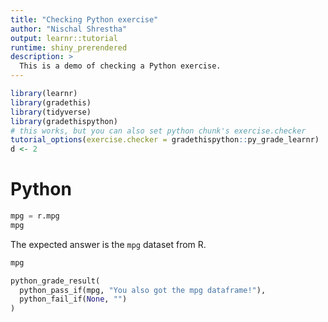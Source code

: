 ```yaml
---
title: "Checking Python exercise"
author: "Nischal Shrestha"
output: learnr::tutorial
runtime: shiny_prerendered
description: >
  This is a demo of checking a Python exercise.
---
```


```r
library(learnr)
library(gradethis)
library(tidyverse)
library(gradethispython)
# this works, but you can also set python chunk's exercise.checker
tutorial_options(exercise.checker = gradethispython::py_grade_learnr)
d <- 2
```

# Python

```python
mpg = r.mpg
mpg
```

The expected answer is the `mpg` dataset from R.

```python
mpg
```

```python
python_grade_result(
  python_pass_if(mpg, "You also got the mpg dataframe!"),
  python_fail_if(None, "")
)
```

